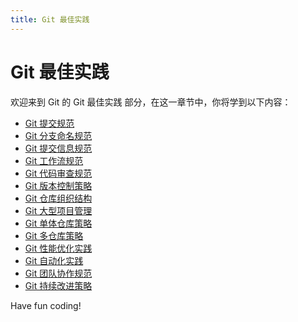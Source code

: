```yaml
---
title: Git 最佳实践
---
```


# Git 最佳实践

欢迎来到 Git 的 Git 最佳实践 部分，在这一章节中，你将学到以下内容：

- [Git 提交规范](./0-git-commit-specification.mdx)
- [Git 分支命名规范](./1-git-branch-naming-convention.mdx)
- [Git 提交信息规范](./2-git-commit-information-specification.mdx)
- [Git 工作流规范](./3-git-workflow-specification.mdx)
- [Git 代码审查规范](./4-git-code-review-specification.mdx)
- [Git 版本控制策略](./5-git-version-control-policy.mdx)
- [Git 仓库组织结构](./6-git-repository-organizational-structure.mdx)
- [Git 大型项目管理](./7-git-large-project-management.mdx)
- [Git 单体仓库策略](./8-git-monolithic-repository-strategy.mdx)
- [Git 多仓库策略](./9-git-multi-warehouse-strategy.mdx)
- [Git 性能优化实践](./10-git-performance-optimization-practices.mdx)
- [Git 自动化实践](./11-git-automation-practices.mdx)
- [Git 团队协作规范](./12-git-team-collaboration-specification.mdx)
- [Git 持续改进策略](./13-git-continuous-improvement-strategy.mdx)

Have fun coding!